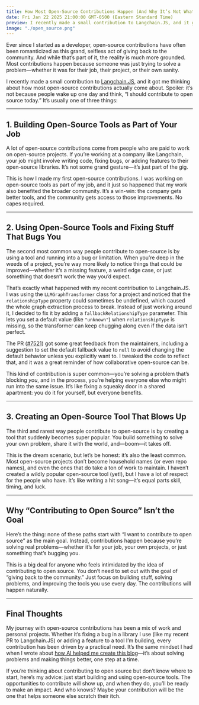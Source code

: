 ```yaml
---
title: How Most Open-Source Contributions Happen (And Why It’s Not What You Think)
date: Fri Jan 22 2025 21:00:00 GMT-0500 (Eastern Standard Time)
preview: I recently made a small contribution to Langchain.JS, and it got me thinking about how most open-source contributions actually come about.
image: "./open_source.png"
---
```


Ever since I started as a developer, open-source contributions have often been romanticized as this grand, selfless act of giving back to the community. And while that’s part of it, the reality is much more grounded. Most contributions happen because someone was just trying to solve a problem—whether it was for their job, their project, or their own sanity.

I recently made a small contribution to [Langchain.JS](https://github.com/langchain-ai/langchainjs/pull/7521), and it got me thinking about how most open-source contributions actually come about. Spoiler: it’s not because people wake up one day and think, “I should contribute to open source today.” It’s usually one of three things:

---

## 1. **Building Open-Source Tools as Part of Your Job**

A lot of open-source contributions come from people who are paid to work on open-source projects. If you’re working at a company like Langchain, your job might involve writing code, fixing bugs, or adding features to their open-source libraries. It’s not some grand gesture—it’s just part of the gig.

This is how I made my first open-source contributions. I was working on open-source tools as part of my job, and it just so happened that my work also benefited the broader community. It’s a win-win: the company gets better tools, and the community gets access to those improvements. No capes required.

---

## 2. **Using Open-Source Tools and Fixing Stuff That Bugs You**

The second most common way people contribute to open-source is by using a tool and running into a bug or limitation. When you’re deep in the weeds of a project, you’re way more likely to notice things that could be improved—whether it’s a missing feature, a weird edge case, or just something that doesn’t work the way you’d expect.

That’s exactly what happened with my recent contribution to Langchain.JS. I was using the `LLMGraphTransformer` class for a project and noticed that the `relationshipType` property could sometimes be undefined, which caused the whole graph extraction process to break. Instead of just working around it, I decided to fix it by adding a `fallbackRelationshipType` parameter. This lets you set a default value (like `"unknown"`) when `relationshipType` is missing, so the transformer can keep chugging along even if the data isn’t perfect.

The PR ([#7521](https://github.com/langchain-ai/langchainjs/pull/7521)) got some great feedback from the maintainers, including a suggestion to set the default fallback value to `null` to avoid changing the default behavior unless you explicitly want to. I tweaked the code to reflect that, and it was a great reminder of how collaborative open-source can be.

This kind of contribution is super common—you’re solving a problem that’s blocking *you*, and in the process, you’re helping everyone else who might run into the same issue. It’s like fixing a squeaky door in a shared apartment: you do it for yourself, but everyone benefits.

---

## 3. **Creating an Open-Source Tool That Blows Up**

The third and rarest way people contribute to open-source is by creating a tool that suddenly becomes super popular. You build something to solve your own problem, share it with the world, and—boom—it takes off.

This is the dream scenario, but let’s be honest: it’s also the least common. Most open-source projects don’t become household names (or even repo names), and even the ones that do take a ton of work to maintain. I haven’t created a wildly popular open-source tool (yet!), but I have a lot of respect for the people who have. It’s like writing a hit song—it’s equal parts skill, timing, and luck.

---

## Why “Contributing to Open Source” Isn’t the Goal

Here’s the thing: none of these paths start with “I want to contribute to open source” as the main goal. Instead, contributions happen because you’re solving real problems—whether it’s for your job, your own projects, or just something that’s bugging you.

This is a big deal for anyone who feels intimidated by the idea of contributing to open source. You don’t need to set out with the goal of “giving back to the community.” Just focus on building stuff, solving problems, and improving the tools you use every day. The contributions will happen naturally.

---

## Final Thoughts

My journey with open-source contributions has been a mix of work and personal projects. Whether it’s fixing a bug in a library I use (like my recent PR to Langchain.JS) or adding a feature to a tool I’m building, every contribution has been driven by a practical need. It’s the same mindset I had when I wrote about [how AI helped me create this blog](/blog/articles/ai_made_this)—it’s about solving problems and making things better, one step at a time.

If you’re thinking about contributing to open source but don’t know where to start, here’s my advice: just start building and using open-source tools. The opportunities to contribute will show up, and when they do, you’ll be ready to make an impact. And who knows? Maybe your contribution will be the one that helps someone else scratch their itch.


